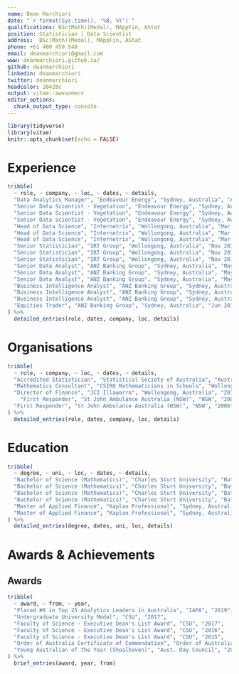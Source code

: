 ```yaml
---
name: Dean Marchiori
date: "`r format(Sys.time(), '%B, %Y')`"
qualifications: BSc(Math)(Medal), MAppFin, AStat
position: Statistician | Data Scientist
address:  BSc(Math)(Medal), MAppFin, AStat
phone: +61 400 459 540  
email: deanmarchiori@gmail.com
www: deanmarchiori.github.io/    
github: deanmarchiori
linkedin: deanmarchiori
twitter: deanmarchiori
headcolor: 20428c
output: vitae::awesomecv
editor_options: 
  chunk_output_type: console
---
```


```r
library(tidyverse)
library(vitae)
knitr::opts_chunk$set(echo = FALSE)
```


# Experience
```r
tribble(
  ~ role, ~ company, ~ loc, ~ dates, ~ details,
  "Data Analytics Manager", "Endeavour Energy", "Sydney, Australia", "Apr 2021 - Present", "Leading Endeavour's first data science team",
  "Senior Data Scientist - Vegetation", "Endeavour Energy", "Sydney, Australia", "Oct 2019 - Apr 2021", "Bush fire risk modelling on the electricity grid",
  "Senior Data Scientist - Vegetation", "Endeavour Energy", "Sydney, Australia", "Oct 2019 - Apr 2021", "Vegetation management optimisation and risk modelling",
  "Senior Data Scientist - Vegetation", "Endeavour Energy", "Sydney, Australia", "Oct 2019 - Apr 2021", "Developed time series models for weather anomaly detection across the network.",
  "Head of Data Science", "Internetrix", "Wollongong, Australia", "Mar 2018 - Oct 2019", "Led 2 x major research projects with the University of Wollongong SMART Infrastructure Facility",
  "Head of Data Science", "Internetrix", "Wollongong, Australia", "Mar 2018 - Oct 2019", "Product development of real time anomaly detection software",
  "Head of Data Science", "Internetrix", "Wollongong, Australia", "Mar 2018 - Oct 2019", "Advanced statistical modelling and consulting",
  "Senior Statistician", "IRT Group", "Wollongong, Australia", "Nov 2016 - Mar 2018", "Unsupervised ML / Clustering / Segmentation",
  "Senior Statistician", "IRT Group", "Wollongong, Australia", "Nov 2016 - Mar 2018", "Queuing Simulation & Wait-Time Optimisation",
  "Senior Statistician", "IRT Group", "Wollongong, Australia", "Nov 2016 - Mar 2018", "Experimental Design & AB Testing",
  "Senior Data Analyst", "ANZ Banking Group", "Sydney, Australia", "May 2014 - Oct 2016", "Advanced statistical modelling",
  "Senior Data Analyst", "ANZ Banking Group", "Sydney, Australia", "May 2014 - Oct 2016", "Built marketing campaign analysis apps (Shiny)",
  "Senior Data Analyst", "ANZ Banking Group", "Sydney, Australia", "May 2014 - Oct 2016", "Programming in R, SAS, SQL",
  "Business Intelligence Analyst", "ANZ Banking Group", "Sydney, Australia", "Oct 2012 - May 2014", "Designed call centre and queuing optimisation methods",
  "Business Intelligence Analyst", "ANZ Banking Group", "Sydney, Australia", "Oct 2012 - May 2014", "Completed time series analysis",
  "Business Intelligence Analyst", "ANZ Banking Group", "Sydney, Australia", "Oct 2012 - May 2014", "Implemented major telecommunications technology project",
  "Equities Trader", "ANZ Banking Group", "Sydney, Australia", "Jun 2011 - Oct 2012", "Trading domestic and international equities, warrants, managed funds",
) %>% 
  detailed_entries(role, dates, company, loc, details)
```

# Organisations   
```r
tribble(
  ~ role, ~ company, ~ loc, ~ dates, ~ details,
  "Accredited Statistician", "Statistical Society of Australia", "Australia", "2020", "Holds the 'Accredited Statistician' professional accreditation",
  "Mathematics Consultant", "CSIRO Mathematicians in Schools", "Wollongong, Australia", "2015", "Implemented intro coding/robotics program (EDISON) & basic maths for primary schools students.",
  "Director of Finance", "JCI Illawarra", "Wollongong, Australia", "2011", "Co-Launched JCI MentorMe mentoring program",
    "First Responder", "St John Ambulance Australia (NSW)", "NSW", "2006", "Over 500hrs as front line first responder to medical emergencies",
  "First Responder", "St John Ambulance Australia (NSW)", "NSW", "2006", "Received Order of Australia Commendation and Young Australian of the Year Award (Shoalhaven)",
) %>% 
  detailed_entries(role, dates, company, loc, details)
```

\newpage


# Education
```r
tribble(
  ~ degree, ~ uni, ~ loc, ~ dates, ~ details,
  "Bachelor of Science (Mathematics)", "Charles Sturt University", "Bathurst, Australia", "2013 - 2017", "Undergraduate University Medial Recipient",
  "Bachelor of Science (Mathematics)", "Charles Sturt University", "Bathurst, Australia", "2013 - 2017", "GPA of 6.87 out of 7",
  "Bachelor of Science (Mathematics)", "Charles Sturt University", "Bathurst, Australia", "2013 - 2017", "Mathematics Major",
  "Bachelor of Science (Mathematics)", "Charles Sturt University", "Bathurst, Australia", "2013 - 2017", "Statistics Minor",
  "Master of Applied Finance", "Kaplan Professional", "Sydney, Australia", "2010 - 2013", "Major in Financial Markets and Trading",
  "Master of Applied Finance", "Kaplan Professional", "Sydney, Australia", "2010 - 2013", "Graduated with Distinction"
) %>% 
  detailed_entries(degree, dates, uni, loc, details)
```

# Awards & Achievements
## Awards
```r
tribble(
  ~ award, ~ from, ~ year,
  "Placed #8 in Top 25 Analytics Leaders in Australia", "IAPA", "2019",
  "Undergraduate University Medal", "CSU", "2017",
  "Faculty of Science - Executive Dean's List Award", "CSU", "2017",
  "Faculty of Science - Executive Dean's List Award", "CSU", "2016",
  "Faculty of Science - Executive Dean's List Award", "CSU", "2015",
  "Order of Australia Certificate of Commendation", "Order of Australia", "2005",
  "Young Australian of the Year (Shoalhaven)", "Aust. Day Council", "2005"
) %>%
  brief_entries(award, year, from)
```
